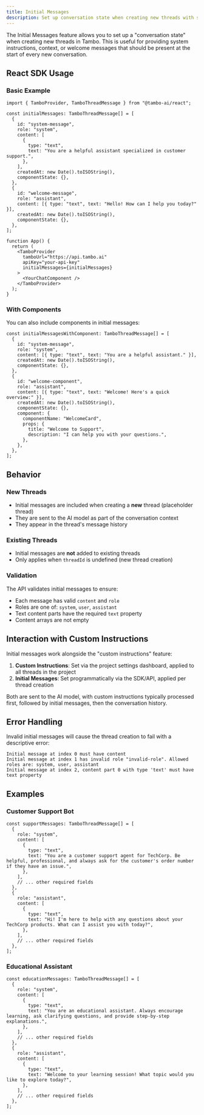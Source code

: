 ```yaml
---
title: Initial Messages
description: Set up conversation state when creating new threads with system instructions, context, or welcome messages
---
```


The Initial Messages feature allows you to set up a "conversation state" when creating new threads in Tambo. This is useful for providing system instructions, context, or welcome messages that should be present at the start of every new conversation.

## React SDK Usage

### Basic Example

```tsx
import { TamboProvider, TamboThreadMessage } from "@tambo-ai/react";

const initialMessages: TamboThreadMessage[] = [
  {
    id: "system-message",
    role: "system",
    content: [
      {
        type: "text",
        text: "You are a helpful assistant specialized in customer support.",
      },
    ],
    createdAt: new Date().toISOString(),
    componentState: {},
  },
  {
    id: "welcome-message",
    role: "assistant",
    content: [{ type: "text", text: "Hello! How can I help you today?" }],
    createdAt: new Date().toISOString(),
    componentState: {},
  },
];

function App() {
  return (
    <TamboProvider
      tamboUrl="https://api.tambo.ai"
      apiKey="your-api-key"
      initialMessages={initialMessages}
    >
      <YourChatComponent />
    </TamboProvider>
  );
}
```

### With Components

You can also include components in initial messages:

```tsx
const initialMessagesWithComponent: TamboThreadMessage[] = [
  {
    id: "system-message",
    role: "system",
    content: [{ type: "text", text: "You are a helpful assistant." }],
    createdAt: new Date().toISOString(),
    componentState: {},
  },
  {
    id: "welcome-component",
    role: "assistant",
    content: [{ type: "text", text: "Welcome! Here's a quick overview:" }],
    createdAt: new Date().toISOString(),
    componentState: {},
    component: {
      componentName: "WelcomeCard",
      props: {
        title: "Welcome to Support",
        description: "I can help you with your questions.",
      },
    },
  },
];
```

## Behavior

### New Threads

- Initial messages are included when creating a **new** thread (placeholder thread)
- They are sent to the AI model as part of the conversation context
- They appear in the thread's message history

### Existing Threads

- Initial messages are **not** added to existing threads
- Only applies when `threadId` is undefined (new thread creation)

### Validation

The API validates initial messages to ensure:

- Each message has valid `content` and `role`
- Roles are one of: `system`, `user`, `assistant`
- Text content parts have the required `text` property
- Content arrays are not empty

## Interaction with Custom Instructions

Initial messages work alongside the "custom instructions" feature:

1. **Custom Instructions**: Set via the project settings dashboard, applied to all threads in the project
2. **Initial Messages**: Set programmatically via the SDK/API, applied per thread creation

Both are sent to the AI model, with custom instructions typically processed first, followed by initial messages, then the conversation history.

## Error Handling

Invalid initial messages will cause the thread creation to fail with a descriptive error:

```
Initial message at index 0 must have content
Initial message at index 1 has invalid role "invalid-role". Allowed roles are: system, user, assistant
Initial message at index 2, content part 0 with type 'text' must have text property
```

## Examples

### Customer Support Bot

```tsx
const supportMessages: TamboThreadMessage[] = [
  {
    role: "system",
    content: [
      {
        type: "text",
        text: "You are a customer support agent for TechCorp. Be helpful, professional, and always ask for the customer's order number if they have an issue.",
      },
    ],
    // ... other required fields
  },
  {
    role: "assistant",
    content: [
      {
        type: "text",
        text: "Hi! I'm here to help with any questions about your TechCorp products. What can I assist you with today?",
      },
    ],
    // ... other required fields
  },
];
```

### Educational Assistant

```tsx
const educationMessages: TamboThreadMessage[] = [
  {
    role: "system",
    content: [
      {
        type: "text",
        text: "You are an educational assistant. Always encourage learning, ask clarifying questions, and provide step-by-step explanations.",
      },
    ],
    // ... other required fields
  },
  {
    role: "assistant",
    content: [
      {
        type: "text",
        text: "Welcome to your learning session! What topic would you like to explore today?",
      },
    ],
    // ... other required fields
  },
];
```
